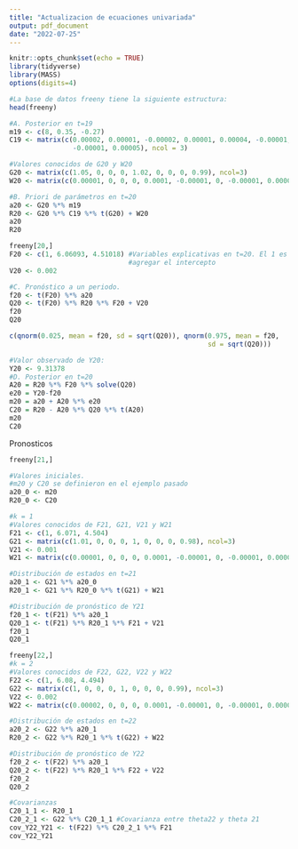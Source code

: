 ```yaml
---
title: "Actualizacion de ecuaciones univariada"
output: pdf_document
date: "2022-07-25"
---
```

\fontsize{15}{15}

```r
knitr::opts_chunk$set(echo = TRUE)
library(tidyverse)
library(MASS)
options(digits=4)
```

```r
#La base de datos freeny tiene la siguiente estructura:
head(freeny)
```




```r
#A. Posterior en t=19
m19 <- c(8, 0.35, -0.27)
C19 <- matrix(c(0.00002, 0.00001, -0.00002, 0.00001, 0.00004, -0.00001, -0.00002, 
                -0.00001, 0.00005), ncol = 3)

#Valores conocidos de G20 y W20
G20 <- matrix(c(1.05, 0, 0, 0, 1.02, 0, 0, 0, 0.99), ncol=3)
W20 <- matrix(c(0.00001, 0, 0, 0, 0.0001, -0.00001, 0, -0.00001, 0.00005), ncol=3)

#B. Priori de parámetros en t=20
a20 <- G20 %*% m19
R20 <- G20 %*% C19 %*% t(G20) + W20
a20
R20
```

```r
freeny[20,]
F20 <- c(1, 6.06093, 4.51018) #Variables explicativas en t=20. El 1 es para
                              #agregar el intercepto
V20 <- 0.002

#C. Pronóstico a un periodo.
f20 <- t(F20) %*% a20
Q20 <- t(F20) %*% R20 %*% F20 + V20
f20
Q20
```



```r
c(qnorm(0.025, mean = f20, sd = sqrt(Q20)), qnorm(0.975, mean = f20, 
                                                  sd = sqrt(Q20)))
```


```r
#Valor observado de Y20:
Y20 <- 9.31378
#D. Posterior en t=20
A20 = R20 %*% F20 %*% solve(Q20)
e20 = Y20-f20
m20 = a20 + A20 %*% e20
C20 = R20 - A20 %*% Q20 %*% t(A20)
m20
C20
```


Pronosticos

```r
freeny[21,]

#Valores iniciales. 
#m20 y C20 se definieron en el ejemplo pasado
a20_0 <- m20
R20_0 <- C20

#k = 1
#Valores conocidos de F21, G21, V21 y W21
F21 <- c(1, 6.071, 4.504)
G21 <- matrix(c(1.01, 0, 0, 0, 1, 0, 0, 0, 0.98), ncol=3)
V21 <- 0.001
W21 <- matrix(c(0.00001, 0, 0, 0, 0.0001, -0.00001, 0, -0.00001, 0.00005), ncol=3)

#Distribución de estados en t=21
a20_1 <- G21 %*% a20_0
R20_1 <- G21 %*% R20_0 %*% t(G21) + W21

#Distribución de pronóstico de Y21
f20_1 <- t(F21) %*% a20_1
Q20_1 <- t(F21) %*% R20_1 %*% F21 + V21
f20_1
Q20_1

freeny[22,]
#k = 2
#Valores conocidos de F22, G22, V22 y W22
F22 <- c(1, 6.08, 4.494)
G22 <- matrix(c(1, 0, 0, 0, 1, 0, 0, 0, 0.99), ncol=3)
V22 <- 0.002
W22 <- matrix(c(0.00002, 0, 0, 0, 0.0001, -0.00001, 0, -0.00001, 0.00005), ncol=3)

#Distribución de estados en t=22
a20_2 <- G22 %*% a20_1
R20_2 <- G22 %*% R20_1 %*% t(G22) + W22

#Distribución de pronóstico de Y22
f20_2 <- t(F22) %*% a20_1
Q20_2 <- t(F22) %*% R20_1 %*% F22 + V22
f20_2
Q20_2

#Covarianzas
C20_1_1 <- R20_1
C20_2_1 <- G22 %*% C20_1_1 #Covarianza entre theta22 y theta 21
cov_Y22_Y21 <- t(F22) %*% C20_2_1 %*% F21
cov_Y22_Y21
```


